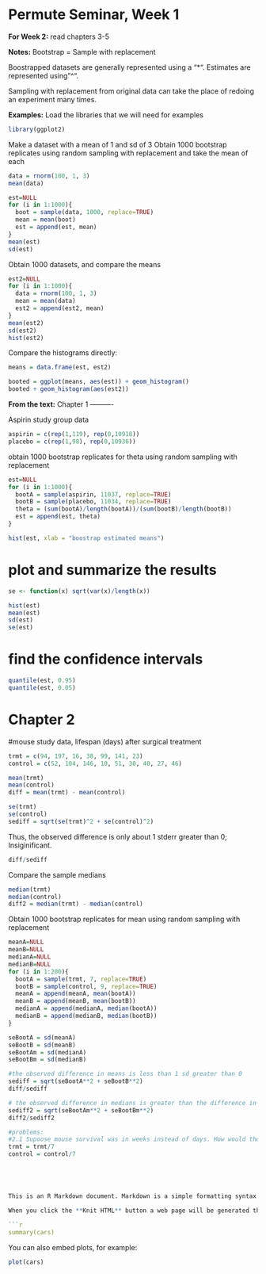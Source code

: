Permute Seminar, Week 1
========================================================

**For Week 2:** read chapters 3-5

**Notes:**
Bootstrap = Sample with replacement

Boostrapped datasets are generally represented using a "*".
Estimates are represented using "^".

Sampling with replacement from original data can take the place of redoing an experiment many times.

**Examples:**
Load the libraries that we will need for examples
```r
library(ggplot2)
```

Make a dataset with a mean of 1 and sd of 3
Obtain 1000 bootstrap replicates using random sampling with replacement and take the mean of each
```r
data = rnorm(100, 1, 3)
mean(data)

est=NULL
for (i in 1:1000){
  boot = sample(data, 1000, replace=TRUE)
  mean = mean(boot)
  est = append(est, mean)
}
mean(est)
sd(est)
```

Obtain 1000 datasets, and compare the means
```r
est2=NULL
for (i in 1:1000){
  data = rnorm(100, 1, 3)
  mean = mean(data)
  est2 = append(est2, mean)
}
mean(est2)
sd(est2)
hist(est2)
```

Compare the histograms directly:
```r
means = data.frame(est, est2)

booted = ggplot(means, aes(est)) + geom_histogram()
booted + geom_histogram(aes(est2))

```

**From the text:**
Chapter 1
----------

Aspirin study group data
```r
aspirin = c(rep(1,119), rep(0,10918))
placebo = c(rep(1,98), rep(0,10936))
```

obtain 1000 bootstrap replicates for theta using random sampling with replacement
```r
est=NULL
for (i in 1:1000){
  bootA = sample(aspirin, 11037, replace=TRUE)
  bootB = sample(placebo, 11034, replace=TRUE)
  theta = (sum(bootA)/length(bootA))/(sum(bootB)/length(bootB))
  est = append(est, theta)
}

hist(est, xlab = "boostrap estimated means")
```

# plot and summarize the results
```r
se <- function(x) sqrt(var(x)/length(x))

hist(est)
mean(est)
sd(est)
se(est)
```

# find the confidence intervals
```r
quantile(est, 0.95)
quantile(est, 0.05)
```

# Chapter 2

#mouse study data, lifespan (days) after surgical treatment
```r
trmt = c(94, 197, 16, 38, 99, 141, 23)
control = c(52, 104, 146, 10, 51, 30, 40, 27, 46)

mean(trmt)
mean(control)
diff = mean(trmt) - mean(control)

se(trmt)
se(control)
sediff = sqrt(se(trmt)^2 + se(control)^2)
```

Thus, the observed difference is only about 1 stderr greater than 0; Insiginificant.
```r
diff/sediff
```

Compare the sample medians
```r
median(trmt)
median(control)
diff2 = median(trmt) - median(control)
```

Obtain 1000 bootstrap replicates for mean using random sampling with replacement
```r
meanA=NULL
meanB=NULL
medianA=NULL
medianB=NULL
for (i in 1:200){
  bootA = sample(trmt, 7, replace=TRUE)
  bootB = sample(control, 9, replace=TRUE)
  meanA = append(meanA, mean(bootA))
  meanB = append(meanB, mean(bootB))
  medianA = append(medianA, median(bootA))
  medianB = append(medianB, median(bootB))
}

seBootA = sd(meanA)
seBootB = sd(meanB)
seBootAm = sd(medianA)
seBootBm = sd(medianB)

#the observed difference in means is less than 1 sd greater than 0
sediff = sqrt(seBootA**2 + seBootB**2)
diff/sediff

# the observed difference in medians is greater than the difference in means, but is still insignificant.
sediff2 = sqrt(seBootAm**2 + seBootBm**2)
diff2/sediff2

#problems:
#2.1 Supoose mouse survival was in weeks instead of days. How would the answers change?
trmt = trmt/7
control = control/7





This is an R Markdown document. Markdown is a simple formatting syntax for authoring web pages (click the **Help** toolbar button for more details on using R Markdown).

When you click the **Knit HTML** button a web page will be generated that includes both content as well as the output of any embedded R code chunks within the document. You can embed an R code chunk like this:

```r
summary(cars)
```

You can also embed plots, for example:

```r
plot(cars)
```

